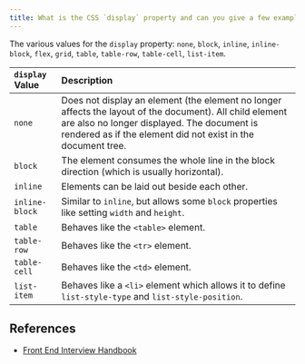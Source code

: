 ```yaml
---
title: What is the CSS `display` property and can you give a few examples of its use?
---
```


The various values for the `display` property: `none`, `block`, `inline`, `inline-block`, `flex`, `grid`, `table`, `table-row`, `table-cell`, `list-item`.

| `display` Value | Description |
| :-- | :-- |
| `none` | Does not display an element (the element no longer affects the layout of the document). All child element are also no longer displayed. The document is rendered as if the element did not exist in the document tree. |
| `block` | The element consumes the whole line in the block direction (which is usually horizontal). |
| `inline` | Elements can be laid out beside each other. |
| `inline-block` | Similar to `inline`, but allows some `block` properties like setting `width` and `height`. |
| `table` | Behaves like the `<table>` element. |
| `table-row` | Behaves like the `<tr>` element. |
| `table-cell` | Behaves like the `<td>` element. |
| `list-item` | Behaves like a `<li>` element which allows it to define `list-style-type` and `list-style-position`. |

## References

- [Front End Interview Handbook](https://www.frontendinterviewhandbook.com/css-questions)
